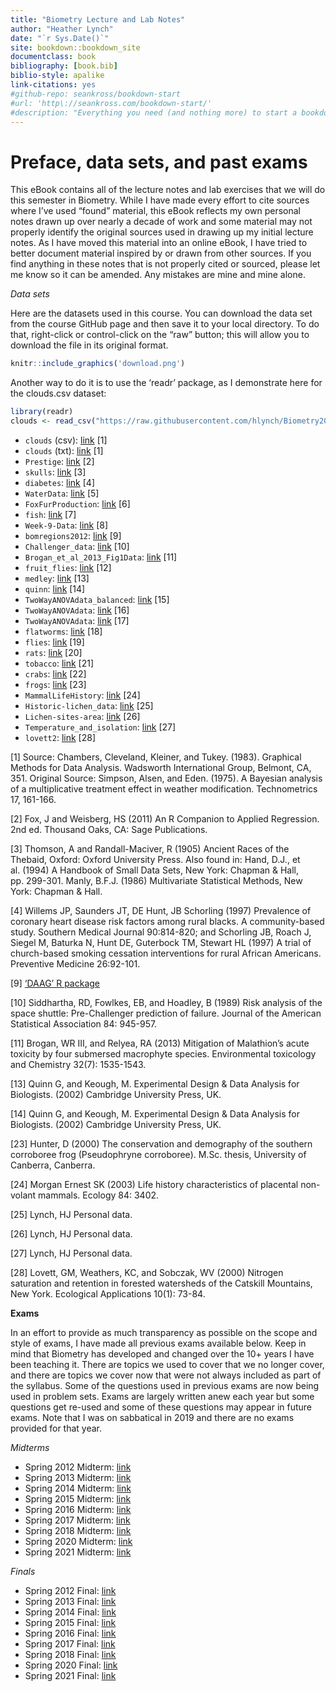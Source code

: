 ```yaml
--- 
title: "Biometry Lecture and Lab Notes"
author: "Heather Lynch"
date: "`r Sys.Date()`"
site: bookdown::bookdown_site
documentclass: book
bibliography: [book.bib]
biblio-style: apalike
link-citations: yes
#github-repo: seankross/bookdown-start
#url: 'http\://seankross.com/bookdown-start/'
#description: "Everything you need (and nothing more) to start a bookdown book."
---
```


# Preface, data sets, and past exams {-}

This eBook contains all of the lecture notes and lab exercises that we will do this semester in Biometry. While I have made every effort to cite sources where I've used "found" material, this eBook reflects my own personal notes drawn up over nearly a decade of work and some material may not properly identify the original sources used in drawing up my initial lecture notes. As I have moved this material into an online eBook, I have tried to better document material inspired by or drawn from other sources. If you find anything in these notes that is not properly cited or sourced, please let me know so it can be amended. Any mistakes are mine and mine alone.

*Data sets*

Here are the datasets used in this course. You can download the data set from the course GitHub page and then save it to your local directory. To do that, right-click or control-click on the "raw" button; this will allow you to download the file in its original format.

```r
knitr::include_graphics('download.png')
```

Another way to do it is to use the 'readr' package, as I demonstrate here for the clouds.csv dataset:

```r
library(readr)
clouds <- read_csv("https://raw.githubusercontent.com/hlynch/Biometry2021/master/_data/clouds.csv")
```

* `clouds` (csv): [link](https://github.com/hlynch/Biometry2022/tree/master/_data/clouds.csv) [1]
* `clouds` (txt): [link](https://github.com/hlynch/Biometry2022/tree/master/_data/clouds.txt) [1]
* `Prestige`: [link](https://github.com/hlynch/Biometry2022/tree/master/_data/Prestige.csv) [2]
* `skulls`: [link](https://github.com/hlynch/Biometry2022/tree/master/_data/skulls.txt) [3]
* `diabetes`: [link](https://github.com/hlynch/Biometry2022/tree/master/_data/diabetes.csv) [4]
* `WaterData`: [link](https://github.com/hlynch/Biometry2022/tree/master/_data/WaterData.csv) [5]
* `FoxFurProduction`: [link](https://github.com/hlynch/Biometry2022/tree/master/_data/FoxFurProduction.csv) [6]  
* `fish`: [link](https://github.com/hlynch/Biometry2022/tree/master/_data/fish.txt) [7]
* `Week-9-Data`: [link](https://github.com/hlynch/Biometry2022/tree/master/_data/Week-9-Data.txt) [8]
* `bomregions2012`: [link](https://github.com/hlynch/Biometry2022/tree/master/_data/bomregions2012.csv) [9]
* `Challenger_data`: [link](https://github.com/hlynch/Biometry2022/tree/master/_data/Challenger_data.csv) [10]
* `Brogan_et_al_2013_Fig1Data`: [link](https://github.com/hlynch/Biometry2022/tree/master/_data/Brogan_et_al_2013_Fig1Data.xlsx) [11]
* `fruit_flies`: [link](https://github.com/hlynch/Biometry2022/tree/master/_data/fruit_flies.csv) [12]
* `medley`: [link](https://github.com/hlynch/Biometry2022/tree/master/_data/medley.csv) [13]
* `quinn`: [link](https://github.com/hlynch/Biometry2022/tree/master/_data/quinn.csv) [14]
* `TwoWayANOVAdata_balanced`: [link](https://github.com/hlynch/Biometry2022/tree/master/_data/TwoWayANOVAdata_balanced.csv) [15]
* `TwoWayANOVAdata`: [link](https://github.com/hlynch/Biometry2022/tree/master/_data/TwoWayANOVAdata.csv) [16]
* `TwoWayANOVAdata`: [link](https://github.com/hlynch/Biometry2022/tree/master/_data/TwoWayANOVAdata.csv) [17]
* `flatworms`: [link](https://github.com/hlynch/Biometry2022/tree/master/_data/flatworms.csv) [18]
* `flies`: [link](https://github.com/hlynch/Biometry2022/tree/master/_data/flies.txt) [19]
* `rats`: [link](https://github.com/hlynch/Biometry2022/tree/master/_data/rats.txt) [20]
* `tobacco`: [link](https://github.com/hlynch/Biometry2022/tree/master/_data/tobacco.csv) [21]
* `crabs`: [link](https://github.com/hlynch/Biometry2022/tree/master/_data/crabs.csv) [22]
* `frogs`: [link](https://github.com/hlynch/Biometry2022/tree/master/_data/frogs.csv) [23]
* `MammalLifeHistory`: [link](https://github.com/hlynch/Biometry2022/tree/master/_data/MammalLifeHistory.csv) [24]
* `Historic-lichen_data`: [link](https://github.com/hlynch/Biometry2022/tree/master/_data/Historic-lichen-data.xls) [25]
* `Lichen-sites-area`: [link](https://github.com/hlynch/Biometry2022/tree/master/_data/Lichen-sites-area.xls) [26]
* `Temperature_and_isolation`: [link](https://github.com/hlynch/Biometry2022/tree/master/_data/Temperature_and_isolation.xls) [27]
* `lovett2`: [link](https://github.com/hlynch/Biometry2022/tree/master/_data/lovett2.csv) [28]

[1] Source: Chambers, Cleveland, Kleiner, and Tukey. (1983). Graphical Methods for Data Analysis. Wadsworth International Group, Belmont, CA, 351. Original Source: Simpson, Alsen, and Eden. (1975). A Bayesian analysis of a multiplicative treatment effect in weather modification. Technometrics 17, 161-166.

[2] Fox, J and Weisberg, HS (2011) An R Companion to Applied Regression. 2nd ed. Thousand Oaks, CA: Sage Publications.

[3] Thomson, A and Randall-Maciver, R (1905) Ancient Races of the Thebaid, Oxford: Oxford University Press. Also found in: Hand, D.J., et al. (1994) A Handbook of Small Data Sets, New York: Chapman & Hall, pp. 299-301. Manly, B.F.J. (1986) Multivariate Statistical Methods, New York: Chapman & Hall.

[4] Willems JP, Saunders JT, DE Hunt, JB Schorling (1997) Prevalence of coronary heart disease risk factors among rural blacks. A community-based study. Southern Medical Journal 90:814-820; and Schorling JB, Roach J, Siegel M, Baturka N, Hunt DE, Guterbock TM, Stewart HL (1997) A trial of church-based smoking cessation interventions for rural African Americans. Preventive Medicine 26:92-101.

[9] ['DAAG' R package](https://search.r-project.org/CRAN/refmans/DAAG/html/00Index.html)

[10] Siddhartha, RD, Fowlkes, EB, and Hoadley, B (1989) Risk analysis of the space shuttle: Pre-Challenger prediction of failure. Journal of the American Statistical Association 84: 945-957.

[11] Brogan, WR III, and Relyea, RA (2013) Mitigation of Malathion's acute toxicity by four submersed macrophyte species. Environmental toxicology and Chemistry 32(7): 1535-1543.

[13] Quinn G, and Keough, M. Experimental Design & Data Analysis for Biologists. (2002) Cambridge University Press, UK.

[14] Quinn G, and Keough, M. Experimental Design & Data Analysis for Biologists. (2002) Cambridge University Press, UK.

[23] Hunter, D (2000) The conservation and demography of the southern corroboree frog (Pseudophryne corroboree). M.Sc. thesis, University of Canberra, Canberra.

[24] Morgan Ernest SK (2003) Life history characteristics of placental non-volant mammals. Ecology 84: 3402.

[25] Lynch, HJ Personal data.

[26] Lynch, HJ Personal data.

[27] Lynch, HJ Personal data.

[28] Lovett, GM, Weathers, KC, and Sobczak, WV (2000) Nitrogen saturation and retention in forested watersheds of the Catskill Mountains, New York. Ecological Applications 10(1): 73-84.

**Exams**

In an effort to provide as much transparency as possible on the scope and style of exams, I have made all previous exams available below. Keep in mind that Biometry has developed and changed over the 10+ years I have been teaching it. There are topics we used to cover that we no longer cover, and there are topics we cover now that were not always included as part of the syllabus. Some of the questions used in previous exams are now being used in problem sets. Exams are largely written anew each year but some questions get re-used and some of these questions may appear in future exams. Note that I was on sabbatical in 2019 and there are no exams provided for that year.

*Midterms*

* Spring 2012 Midterm: [link](https://github.com/hlynch/Biometry2022/tree/master/_data/Midterm_exam_Spring2012.pdf)
* Spring 2013 Midterm: [link](https://github.com/hlynch/Biometry2022/tree/master/_data/Midterm_exam_Spring2013.pdf)
* Spring 2014 Midterm: [link](https://github.com/hlynch/Biometry2022/tree/master/_data/Midterm_exam_Spring2014.pdf)
* Spring 2015 Midterm: [link](https://github.com/hlynch/Biometry2022/tree/master/_data/Midterm_exam_Spring2015.pdf)
* Spring 2016 Midterm: [link](https://github.com/hlynch/Biometry2022/tree/master/_data/Midterm_exam_Spring2016.pdf)
* Spring 2017 Midterm: [link](https://github.com/hlynch/Biometry2022/tree/master/_data/Midterm_exam_Spring2017.pdf)
* Spring 2018 Midterm: [link](https://github.com/hlynch/Biometry2022/tree/master/_data/Midterm_exam_Spring2018.pdf)
* Spring 2020 Midterm: [link](https://github.com/hlynch/Biometry2022/tree/master/_data/Midterm_exam_Spring2020.pdf)
* Spring 2021 Midterm: [link](https://github.com/hlynch/Biometry2022/tree/master/_data/Midterm_exam_Spring2021.pdf)

*Finals*

* Spring 2012 Final: [link](https://github.com/hlynch/Biometry2022/tree/master/_data/Final_exam_Spring2012.pdf)
* Spring 2013 Final: [link](https://github.com/hlynch/Biometry2022/tree/master/_data/Final_exam_Spring2013.pdf)
* Spring 2014 Final: [link](https://github.com/hlynch/Biometry2022/tree/master/_data/Final_exam_Spring2014.pdf)
* Spring 2015 Final: [link](https://github.com/hlynch/Biometry2022/tree/master/_data/Final_exam_Spring2015.pdf)
* Spring 2016 Final: [link](https://github.com/hlynch/Biometry2022/tree/master/_data/Final_exam_Spring2016.pdf)
* Spring 2017 Final: [link](https://github.com/hlynch/Biometry2022/tree/master/_data/Final_exam_Spring2017.pdf)
* Spring 2018 Final: [link](https://github.com/hlynch/Biometry2022/tree/master/_data/Final_exam_Spring2018.pdf)
* Spring 2020 Final: [link](https://github.com/hlynch/Biometry2022/tree/master/_data/Final_exam_Spring2020.pdf)
* Spring 2021 Final: [link](https://github.com/hlynch/Biometry2022/tree/master/_data/Final_exam_Spring2021.pdf)

